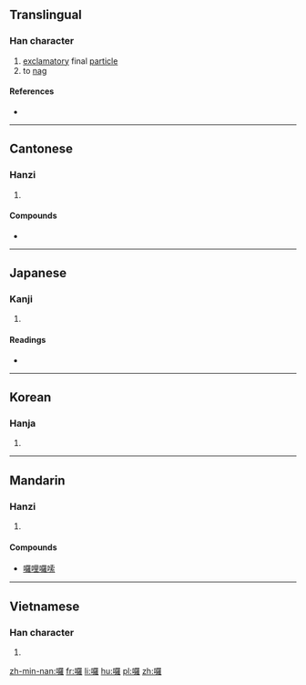 {{also|啰}}
==Translingual==

===Han character===
{{Han char|rn=30|rad=口|as=19|sn=22|four=6601<sub>4</sub>|canj=口田中土 (RWLG)|ids=⿰[[口]][[羅]]}}

# [[exclamatory]] final [[particle]]
# to [[nag]]

====References====
* {{Han ref|kx=0215.120|dkj=04631|dj=0438.120|hdz=10708.040|uh=56C9|ud=22217|bh=C56F|bd=50543}}

----

==Cantonese==

===Hanzi===
{{yue-hanzi|jyut=[[lo1]], [[lo4]]|y=lo1, lo4|sim=啰}}

# {{defn|lang=yue|sort=口19}}

====Compounds====
* {{l|yue|哈囉}}

----

==Japanese==

===Kanji===
{{ja-kanji|grade=|rs=口19}}

# {{defn|lang=ja|sort=口19}}

====Readings====
* {{ja-readings|on=[[ら]] (ra)|kun=[[こえ]] (koe)}}

----

==Korean==

===Hanja===
{{ko-hanja|hangeul=라|rv=ra|mr=ra}}

# {{defn|lang=ko|sort=口19}}

----

==Mandarin==

===Hanzi===
{{cmn-hanzi|sim=啰|pin=[[luō]] ([[luo1]])|wg=lo<sup>1</sup>}}

# {{defn|lang=cmn|sort=口19}}

====Compounds====
* [[囉哩囉嗦]]

----

==Vietnamese==

===Han character===
{{vi-hantu|[[la]], [[ra]]|rs=口19}}

# {{defn|lang=vi|sort=口19}}

[[zh-min-nan:囉]]
[[fr:囉]]
[[li:囉]]
[[hu:囉]]
[[pl:囉]]
[[zh:囉]]